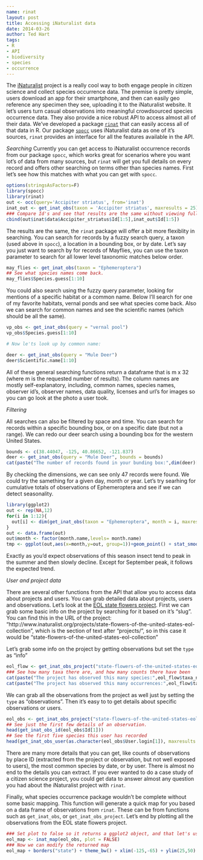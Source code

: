 ```yaml
---
name: rinat
layout: post
title: Accessing iNaturalist data
date: 2014-03-26
author: Ted Hart
tags:
- R
- API
- biodiversity
- species
- occurrence
---
```


The [iNaturalist](http://www.inaturalist.org/) project is a really cool way to both engage people in citizen science and collect species occurrence data.  The premise is pretty simple, users download an app for their smartphone, and then can easily geo reference any specimen they see, uploading it to the iNaturalist website.  It let's users turn casual observations into meaningful crowdsourced species occurrence data. They also provide a nice robust API to access almost all of their data.  We've developed a package [`rinat`](https://github.com/ropensci/rinat) that can easily access all of that data in R.  Our package [`spocc`](https://github.com/ropensci/spocc) uses iNaturalist data as one of it's sources, `rinat` provides an interface for all the features available in the API.

*Searching*
Currently you can get access to iNaturalist occurrence records from our package `spocc`, which works great for scenarios where you want lot's of data from many sources, but `rinat` will get you full details on every record and offers other searching on terms other than species names. First let's see how this matches with what you can get with `spocc`.

```r
options(stringsAsFactors=F)
library(spocc)
library(rinat)
out <- occ(query='Accipiter striatus', from='inat')
inat_out <- get_inat_obs(taxon = 'Accipiter striatus', maxresults = 25)
### Compare Id's and see that results are the same without viewing full tables
cbind(out$inat$data$Accipiter_striatus$Id[1:5],inat_out$Id[1:5])
```

The results are the same, the `rinat` package will offer a bit more flexiblity in searching.  You can search for records by a fuzzy search query, a taxon (used above in `spocc`), a location in a bounding box, or by date.  Let's say you just want to search by for records of Mayflies, you can use the taxon parameter to search for all lower level taxonomic matches below order.

```r
may_flies <- get_inat_obs(taxon = "Ephemeroptera")
## See what species names come back.
may_flies$Species.guess[1:10]
```

You could also search using the fuzzy query parameter, looking for mentions of a specific habitat or a common name. Below I'll search for one of my favorite habitats, vernal ponds and see what species come back.  Also we can search for common names and see the scientific names (which should be all the same).

```r
vp_obs <- get_inat_obs(query = "vernal pool")
vp_obs$Species.guess[1:10]

# Now le'ts look up by common name:

deer <- get_inat_obs(query = "Mule Deer")
deer$Scientific.name[1:10]

```


All of these general searching functions return a dataframe that is m x 32 (where m is the requested number of results).  The column names are mostly self-explanatory, including, common names, species names, observer id's, observer names, data quality, licenses and url's for images so you can go look at the photo a user took.


*Filtering*

All searches can also be filtered by space and time.  You can search for records within a specific bounding box, or on a specific date (but not a range).  We can redo our deer search using a bounding box for the western United States.

```r
bounds <- c(38.44047, -125, 40.86652, -121.837)
deer <- get_inat_obs(query = "Mule Deer", bounds = bounds)
cat(paste("The number of records found in your bunding box:",dim(deer)[1],sep=" "))

```

By checking the dimensions, we can see only 47 records were found.  We could try the samething for a given day, month or year. Let's try searhing for cumulative totals of observations of Ephemeroptera and see if we can detect seasonality.

```r
library(ggplot2)
out <- rep(NA,12)
for(i in 1:12){
  out[i] <- dim(get_inat_obs(taxon = "Ephemeroptera", month = i, maxresults = 200))[1]
}
out <- data.frame(out)
out$month <- factor(month.name,levels= month.name)
tmp <- ggplot(out,aes(x=month,y=out, group=1))+geom_point() + stat_smooth(se=FALSE)+xlab("Month") + ylab("Cumulative of Mayfly observations")+theme_bw(16)

```

Exactly as you'd expect observations of this season insect tend to peak in the summer and then slowly decline.  Except for September peak, it follows the expected trend.

*User and project data*

There are several other functions from the API that allow you to access data about projects and users. You can grab detailed data about projects, users and observations.  Let's look at the [EOL state flowers project](http://www.inaturalist.org/projects/state-flowers-of-the-united-states-eol-collection).  First we can grab some basic info on the project by searching for it based on it's "slug".  You can find this in the URL of the project: "http://www.inaturalist.org/projects/state-flowers-of-the-united-states-eol-collection", which is the section of text after "projects/", so in this case it would be "state-flowers-of-the-united-states-eol-collection"

Let's grab some info on the project by getting observations but set the `type` as "info"

```r
eol_flow <- get_inat_obs_project("state-flowers-of-the-united-states-eol-collection", type = "info", raw = FALSE)
### See how many taxa there are, and how many counts there have been
cat(paste("The project has observed this many species:",eol_flow$taxa_number, sep = " "))
cat(paste("The project has observed this many occurrences:",eol_flow$taxa_count, sep = " "))

```

We can grab all the observations from the project as well just by setting the `type` as "observations".  Then it's easy to to get details about specific observations or users.


```r
eol_obs <- get_inat_obs_project("state-flowers-of-the-united-states-eol-collection", type = "observations", raw = FALSE)
## See just the first few details of an observation.
head(get_inat_obs_id(eol_obs$Id[1]))
## See the first five species this user has recorded
head(get_inat_obs_user(as.character(eol_obs$User.login[1]), maxresults = 20))[, 1]
```

There are many more details that you can get, like counts of observations by place ID (extracted from the project or observation, but not well exposed to users), the most common species by date, or by user.  There is almost no end to the details you can extract.  If you ever wanted to do a case study of a citizen science project, you could get data to answer almost any question you had about the iNaturalist project with `rinat`. 

Finally, what species occurrence package wouldn't be complete without some basic mapping.  This function will generate a quick map for you based on a data frame of observations from `rinat`. These can be from functions such as `get_inat_obs`, or `get_inat_obs_project`.  Let's end by plotting all the observations from the EOL state flowers project.

```r
### Set plot to false so it returns a ggplot2 object, and that let's us modify it.
eol_map <- inat_map(eol_obs, plot = FALSE)
### Now we can modify the returned map
eol_map + borders("state") + theme_bw() + xlim(-125,-65) + ylim(25,50)

```





